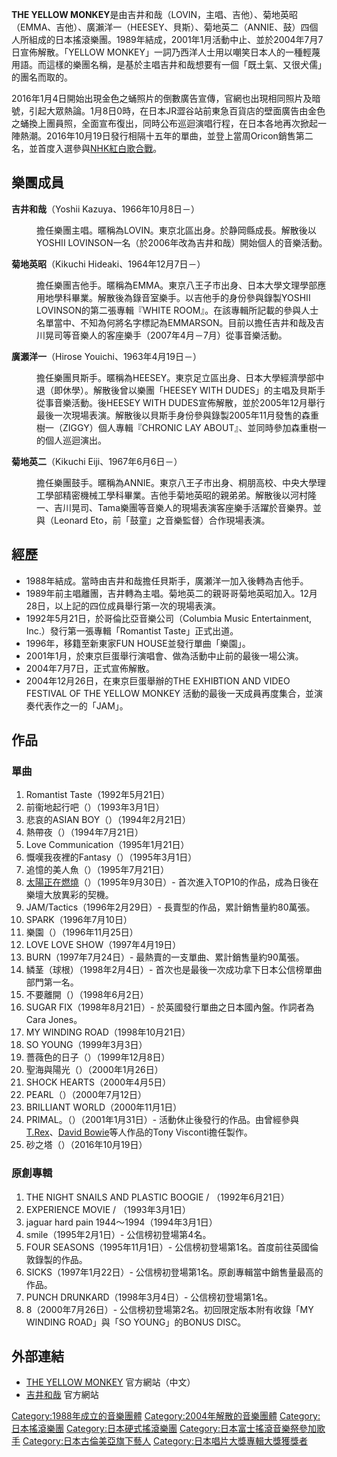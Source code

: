 {{Unreferenced|time=2020-10-02T23:56:54+00:00}}
{{藝人
| 姓名 = THE YELLOW MONKEY
| 類型 = 組合
| 圖片 = YellowMonkeycollage.jpg
| 圖片簡介 = 
| 國籍 = {{JAP}}
| 音樂類型 = [[搖滾|搖滾]]、[[華麗搖滾|華麗搖滾]]、[[另類搖滾|另類搖滾]]、[[硬式搖滾|硬式搖滾]]、[[流行搖滾|流行搖滾]]、[[J-POP|J-POP]]
| 活躍年代 = 1988年－2004年<br>2016年－
| 出身地   = {{JAP}}
| 出道日期 = 1988年
| 唱片公司 = 日本哥倫比亞唱片 TRIAD<br />（1992 - 1996）<br />FUN HOUSE (BMG JAPAN)<br />（1996 - 2004）
| 經紀公司 =
| 網站 = {{official}}
| 現任成員 =  吉井和哉 Vo.<br />菊地英昭 G.<br />廣瀬洋一 B.<br />菊地英二 Dr.
| 過往成員 = 
}}
'''THE YELLOW MONKEY'''是由吉井和哉（LOVIN，主唱、吉他）、菊地英昭（EMMA、吉他）、廣瀨洋一（HEESEY、貝斯）、菊地英二（ANNIE、鼓）四個人所組成的日本搖滾樂團。1989年結成，2001年1月活動中止、並於2004年7月7日宣佈解散。「YELLOW MONKEY」一詞乃西洋人士用以嘲笑日本人的一種輕蔑用語。而這樣的樂團名稱，是基於主唱吉井和哉想要有一個「既土氣、又很犬儒」的團名而取的。

2016年1月4日開始出現金色之蛹照片的倒數廣告宣傳，官網也出現相同照片及暗號，引起大眾熱論。1月8日0時，在日本JR澀谷站前東急百貨店的壁面廣告由金色之蛹換上團員照，全面宣布復出，同時公布巡迴演唱行程，在日本各地再次掀起一陣熱潮。2016年10月19日發行相隔十五年的單曲，並登上當周Oricon銷售第二名，並首度入選參與[[第67回NHK紅白歌合戰|NHK紅白歌合戰]]。

== 樂團成員 ==

'''吉井和哉'''（Yoshii Kazuya、1966年10月8日－）
:擔任樂團主唱。暱稱為LOVIN。東京北區出身。於静岡縣成長。解散後以YOSHII LOVINSON一名（於2006年改為吉井和哉）開始個人的音樂活動。　
'''菊地英昭'''（Kikuchi Hideaki、1964年12月7日－）
:擔任樂團吉他手。暱稱為EMMA。東京八王子市出身、日本大學文理學部應用地學科畢業。解散後為錄音室樂手。以吉他手的身份參與錄製YOSHII LOVINSON的第二張專輯『WHITE ROOM』。在該專輯所記載的參與人士名單當中、不知為何將名字標記為EMMARSON。目前以擔任吉井和哉及吉川晃司等音樂人的客座樂手（2007年4月－7月）從事音樂活動。
'''廣瀬洋一'''（Hirose Youichi、1963年4月19日－）
:擔任樂團貝斯手。暱稱為HEESEY。東京足立區出身、日本大學經濟學部中退（即休學）。解散後曾以樂團「HEESEY WITH DUDES」的主唱及貝斯手從事音樂活動。後HEESEY WITH DUDES宣佈解散，並於2005年12月舉行最後一次現場表演。解散後以貝斯手身份參與錄製2005年11月發售的森重樹一（ZIGGY）個人專輯『CHRONIC LAY ABOUT』、並同時參加森重樹一的個人巡迴演出。
'''菊地英二'''（Kikuchi Eiji、1967年6月6日－）
:擔任樂團鼓手。暱稱為ANNIE。東京八王子市出身、桐朋高校、中央大學理工學部精密機械工學科畢業。吉他手菊地英昭的親弟弟。解散後以河村隆一、吉川晃司、Tama樂團等音樂人的現場表演客座樂手活躍於音樂界。並與{{lang|ja|レナード衛藤}}（Leonard Eto，前「鼓童」之音樂監督）合作現場表演。

== 經歷 ==
*1988年結成。當時由吉井和哉擔任貝斯手，廣瀬洋一加入後轉為吉他手。
*1989年前主唱離團，吉井轉為主唱。菊地英二的親哥哥菊地英昭加入。12月28日，以上記的四位成員舉行第一次的現場表演。
*1992年5月21日，於哥倫比亞音樂公司（Columbia Music Entertainment, Inc.）發行第一張專輯「Romantist Taste」正式出道。
*1996年，移籍至新東家FUN HOUSE並發行單曲「樂園」。
*2001年1月，於東京巨蛋舉行演唱會、做為活動中止前的最後一場公演。
*2004年7月7日，正式宣佈解散。
*2004年12月26日，在東京巨蛋舉辦的THE EXHIBTION AND VIDEO FESTIVAL OF THE YELLOW MONKEY {{lang|ja|メカラウロコ・15}}活動的最後一天成員再度集合，並演奏代表作之一的「JAM」。

== 作品 ==
=== 單曲 ===
#Romantist Taste（1992年5月21日）
#前衞地起行吧（{{lang|ja|アバンギャルドで行こうよ}}）（1993年3月1日）
#悲哀的ASIAN BOY（{{lang|ja|悲しきASIANBOY}}）（1994年2月21日）
#熱帶夜（{{lang|ja|熱帯夜}}）（1994年7月21日）
#Love Communication（1995年1月21日）
#慨嘆我夜裡的Fantasy（{{lang|ja|嘆くなり我が夜のFantasy}}）（1995年3月1日）
#追憶的美人魚（{{lang|ja|追憶のマーメイド}}）（1995年7月21日）
#[[太陽正在燃燒|太陽正在燃燒]]（{{lang|ja|太陽が燃えている}}）（1995年9月30日）- 首次進入TOP10的作品，成為日後在樂壇大放異彩的契機。
#JAM/Tactics（1996年2月29日）- 長賣型的作品，累計銷售量約80萬張。
#SPARK（1996年7月10日）
#樂園（{{lang|ja|楽園}}）（1996年11月25日）
#LOVE LOVE SHOW（1997年4月19日）
#BURN（1997年7月24日）- 最熱賣的一支單曲、累計銷售量約90萬張。
#鳞茎（球根）（1998年2月4日）- 首次也是最後一次成功拿下日本公信榜單曲部門第一名。
#不要離開（{{lang|ja|離れるな}}）（1998年6月2日）
#SUGAR FIX（1998年8月21日）- 於英國發行單曲之日本國內盤。作詞者為Cara Jones。
#MY WINDING ROAD（1998年10月21日）
#SO YOUNG（1999年3月3日）
#薔薇色的日子（{{lang|ja|バラ色の日々}}）（1999年12月8日）
#聖海與陽光（{{lang|ja|聖なる海とサンシャイン}}）（2000年1月26日）
#SHOCK HEARTS（2000年4月5日）
#PEARL（{{lang|ja|パール}}）（2000年7月12日）
#BRILLIANT WORLD（2000年11月1日）
#PRIMAL。（{{lang|ja|プライマル。}}）（2001年1月31日）- 活動休止後發行的作品。由曾經參與[[T.Rex|T.Rex]]、[[David_Bowie|David Bowie]]等人作品的Tony Visconti擔任製作。
#砂之塔（{{lang|ja|砂の塔}}）（2016年10月19日）

=== 原創專輯 ===
#THE NIGHT SNAILS AND PLASTIC BOOGIE / {{lang|ja|夜行性のかたつむり達とプラスチックのブギー}}（1992年6月21日）
#EXPERIENCE MOVIE / {{lang|ja|未公開のエクスペリエンス・ムービー}}（1993年3月1日）
#jaguar hard pain 1944〜1994（1994年3月1日）
#smile（1995年2月1日）- 公信榜初登場第4名。
#FOUR SEASONS（1995年11月1日）- 公信榜初登場第1名。首度前往英國倫敦錄製的作品。
#SICKS（1997年1月22日）- 公信榜初登場第1名。原創專輯當中銷售量最高的作品。
#PUNCH DRUNKARD（1998年3月4日）- 公信榜初登場第1名。
#8（2000年7月26日）- 公信榜初登場第2名。初回限定版本附有收錄「MY WINDING ROAD」與「SO YOUNG」的BONUS DISC。

== 外部連結 ==
*[http://theyellowmonkeysuper.jp/?lang=zh THE YELLOW MONKEY]{{Wayback|url=http://theyellowmonkeysuper.jp/?lang=zh |date=20170925040439 }} 官方網站（中文）
*[http://www.yoshiikazuya.com/ 吉井和哉]{{Wayback|url=http://www.yoshiikazuya.com/ |date=20070811110344 }} 官方網站

{{日本唱片大獎專輯大獎}}

{{Authority control}}
{{DEFAULTSORT:YELLOW MONKEY, THE}}
[[Category:1988年成立的音樂團體|Category:1988年成立的音樂團體]]
[[Category:2004年解散的音樂團體|Category:2004年解散的音樂團體]]
[[Category:日本搖滾樂團|Category:日本搖滾樂團]]
[[Category:日本硬式搖滾樂團|Category:日本硬式搖滾樂團]]
[[Category:日本富士搖滾音樂祭參加歌手|Category:日本富士搖滾音樂祭參加歌手]]
[[Category:日本古倫美亞旗下藝人|Category:日本古倫美亞旗下藝人]]
[[Category:日本唱片大獎專輯大獎獲獎者|Category:日本唱片大獎專輯大獎獲獎者]]